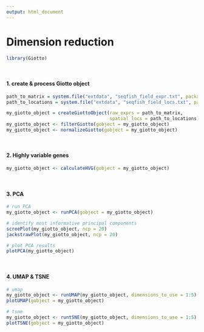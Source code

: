 ```yaml
---
output: html_document
---
```



# Dimension reduction 

```r
library(Giotto)
```

$~$

#### 1. create & process Giotto object

```r
path_to_matrix = system.file("extdata", "seqfish_field_expr.txt", package = 'Giotto')
path_to_locations = system.file("extdata", "seqfish_field_locs.txt", package = 'Giotto')

my_giotto_object = createGiottoObject(raw_exprs = path_to_matrix,
                                      spatial_locs = path_to_locations)
my_giotto_object <- filterGiotto(gobject = my_giotto_object)
my_giotto_object <- normalizeGiotto(gobject = my_giotto_object)
``` 

$~$

#### 2. Highly variable genes

```r
my_giotto_object <- calculateHVG(gobject = my_giotto_object)
```

$~$

#### 3. PCA

```r
# run PCA
my_giotto_object <- runPCA(gobject = my_giotto_object)

# identify most informative principal components
screePlot(my_giotto_object, ncp = 20)
jackstrawPlot(my_giotto_object, ncp = 20)

# plot PCA results
plotPCA(my_giotto_object)
```

$~$

#### 4. UMAP & TSNE

```r
# umap
my_giotto_object <- runUMAP(my_giotto_object, dimensions_to_use = 1:5)
plotUMAP(gobject = my_giotto_object)

# tsne
my_giotto_object <- runtSNE(my_giotto_object, dimensions_to_use = 1:5)
plotTSNE(gobject = my_giotto_object)
```







